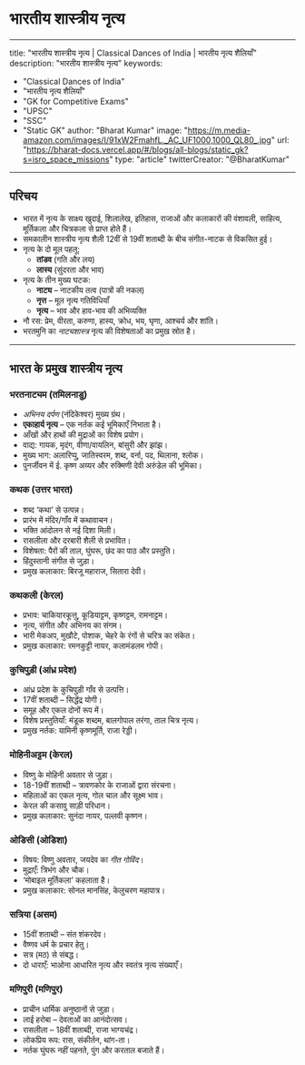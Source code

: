 # भारतीय शास्त्रीय नृत्य
---
title: "भारतीय शास्त्रीय नृत्य | Classical Dances of India | भारतीय नृत्य शैलियाँ"
description: "भारतीय शास्त्रीय नृत्य"
keywords:
  - "Classical Dances of India"
  - "भारतीय नृत्य शैलियाँ"
  - "GK for Competitive Exams"
  - "UPSC"
  - "SSC"
  - "Static GK"
author: "Bharat Kumar"
image: "https://m.media-amazon.com/images/I/91xW2FmahfL._AC_UF1000,1000_QL80_.jpg"
url: "https://bharat-docs.vercel.app/#/blogs/all-blogs/static_gk?s=isro_space_missions"
type: "article"
twitterCreator: "@BharatKumar"
---

## परिचय
- भारत में नृत्य के साक्ष्य खुदाई, शिलालेख, इतिहास, राजाओं और कलाकारों की वंशावली, साहित्य, मूर्तिकला और चित्रकला से प्राप्त होते हैं।
- समकालीन शास्त्रीय नृत्य शैली 12वीं से 19वीं शताब्दी के बीच संगीत-नाटक से विकसित हुई।
- नृत्य के दो मूल पहलू: 
  - **तांडव** (गति और लय)
  - **लास्य** (सुंदरता और भाव)
- नृत्य के तीन मुख्य घटक:
  - **नाट्य** – नाटकीय तत्व (पात्रों की नकल)
  - **नृत्त** – मूल नृत्य गतिविधियाँ
  - **नृत्य** – भाव और हाव-भाव की अभिव्यक्ति
- नौ रस: प्रेम, वीरता, करुणा, हास्य, क्रोध, भय, घृणा, आश्चर्य और शांति।
- भरतमुनि का *नाट्यशास्त्र* नृत्य की विशेषताओं का प्रमुख स्रोत है।

---

## भारत के प्रमुख शास्त्रीय नृत्य

### भरतनाट्यम (तमिलनाडु)
- *अभिनय दर्पण* (नंदिकेश्वर) मुख्य ग्रंथ।
- **एकाहार्य नृत्य** – एक नर्तक कई भूमिकाएँ निभाता है।
- आँखों और हाथों की मुद्राओं का विशेष प्रयोग।
- वाद्य: गायक, मृदंग, वीणा/वायलिन, बांसुरी और झांझ।
- मुख्य भाग: अलारिप्पु, जातिस्वरम, शब्द, वर्ना, पद, थिलाना, श्लोक।
- पुनर्जीवन में ई. कृष्ण अय्यर और रुक्मिणी देवी अरुंडेल की भूमिका।

### कथक (उत्तर भारत)
- शब्द ‘कथा’ से उत्पन्न।
- प्रारंभ में मंदिर/गाँव में कथावाचन।
- भक्ति आंदोलन से नई दिशा मिली।
- रासलीला और दरबारी शैली से प्रभावित।
- विशेषता: पैरों की ताल, घुंघरू, छंद का पाठ और प्रस्तुति।
- हिंदुस्तानी संगीत से जुड़ा।
- प्रमुख कलाकार: बिरजू महाराज, सितारा देवी।

### कथकली (केरल)
- प्रभाव: चाकियारकूत्तु, कूडियाट्टम, कृष्णट्टम, रामनाट्टम।
- नृत्य, संगीत और अभिनय का संगम।
- भारी मेकअप, मुखौटे, पोशाक, चेहरे के रंगों से चरित्र का संकेत।
- प्रमुख कलाकार: रमनकुट्टी नायर, कलामंडलम गोपी।

### कुचिपुड़ी (आंध्र प्रदेश)
- आंध्र प्रदेश के कुचिपुड़ी गाँव से उत्पत्ति।
- 17वीं शताब्दी – सिद्धेंद्र योगी।
- समूह और एकल दोनों रूप में।
- विशेष प्रस्तुतियाँ: मंडूक शब्दम, बालगोपाल तरंगा, ताल चित्र नृत्य।
- प्रमुख नर्तक: यामिनी कृष्णमूर्ति, राजा रेड्डी।

### मोहिनीअट्टम (केरल)
- विष्णु के मोहिनी अवतार से जुड़ा।
- 18-19वीं शताब्दी – त्रावणकोर के राजाओं द्वारा संरचना।
- महिलाओं का एकल नृत्य, गोल चाल और सूक्ष्म भाव।
- केरल की कसावु साड़ी परिधान।
- प्रमुख कलाकार: सुनंदा नायर, पल्लवी कृष्णन।

### ओडिसी (ओडिशा)
- विषय: विष्णु अवतार, जयदेव का *गीत गोविंद*।
- मुद्राएँ: त्रिभंग और चौक।
- ‘मोबाइल मूर्तिकला’ कहलाता है।
- प्रमुख कलाकार: सोनल मानसिंह, केलुचरण महापात्र।

### सत्रिया (असम)
- 15वीं शताब्दी – संत शंकरदेव।
- वैष्णव धर्म के प्रचार हेतु।
- सत्र (मठ) से संबद्ध।
- दो धाराएँ: भाओना आधारित नृत्य और स्वतंत्र नृत्य संख्याएँ।

### मणिपुरी (मणिपुर)
- प्राचीन धार्मिक अनुष्ठानों से जुड़ा।
- लाई हरोबा – देवताओं का आनंदोत्सव।
- रासलीला – 18वीं शताब्दी, राजा भाग्यचंद्र।
- लोकप्रिय रूप: रास, संकीर्तन, थांग-ता।
- नर्तक घुंघरू नहीं पहनते, पुंग और करताल बजाते हैं।

